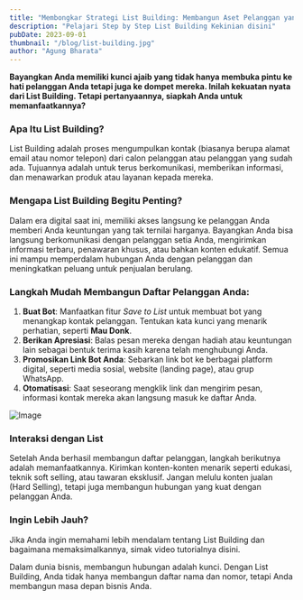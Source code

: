 ```yaml
---
title: "Membongkar Strategi List Building: Membangun Aset Pelanggan yang Loyal"
description: "Pelajari Step by Step List Building Kekinian disini"
pubDate: 2023-09-01
thumbnail: "/blog/list-building.jpg"
author: "Agung Bharata"
---
```





**Bayangkan Anda memiliki kunci ajaib yang tidak hanya membuka pintu ke hati pelanggan Anda tetapi juga ke dompet mereka. Inilah kekuatan nyata dari
List Building. Tetapi pertanyaannya, siapkah Anda untuk memanfaatkannya?**

### **Apa Itu List Building?**

List Building adalah proses mengumpulkan kontak (biasanya berupa alamat email atau nomor telepon) dari calon pelanggan atau pelanggan yang sudah ada. Tujuannya adalah untuk terus berkomunikasi, memberikan informasi, dan menawarkan produk atau layanan kepada mereka.

### **Mengapa List Building Begitu Penting?**

Dalam era digital saat ini, memiliki akses langsung ke pelanggan Anda memberi Anda keuntungan yang tak ternilai harganya. Bayangkan Anda bisa langsung berkomunikasi dengan pelanggan setia Anda, mengirimkan informasi terbaru, penawaran khusus, atau bahkan konten edukatif. Semua ini mampu memperdalam hubungan Anda dengan pelanggan dan meningkatkan peluang untuk penjualan berulang.

### **Langkah Mudah Membangun Daftar Pelanggan Anda:**

1. **Buat Bot**: Manfaatkan fitur _Save to List_ untuk membuat bot yang menangkap kontak pelanggan. Tentukan kata kunci yang menarik perhatian, seperti **Mau Donk**.
2. **Berikan Apresiasi**: Balas pesan mereka dengan hadiah atau keuntungan lain sebagai bentuk terima kasih karena telah menghubungi Anda.
3. **Promosikan Link Bot Anda**: Sebarkan link bot ke berbagai platform digital, seperti media sosial, website (landing page), atau grup WhatsApp.
4. **Otomatisasi**: Saat seseorang mengklik link dan mengirim pesan, informasi kontak mereka akan langsung masuk ke daftar Anda.

<Image src={RewardListBuilding} alt="Image" format="avif" />

### **Interaksi dengan List**

Setelah Anda berhasil membangun daftar pelanggan, langkah berikutnya adalah memanfaatkannya. Kirimkan konten-konten menarik seperti edukasi, teknik soft selling, atau tawaran eksklusif. Jangan melulu konten jualan (Hard Selling), tetapi juga membangun hubungan yang kuat dengan pelanggan Anda.

### **Ingin Lebih Jauh?**

Jika Anda ingin memahami lebih mendalam tentang List Building dan bagaimana memaksimalkannya, simak video tutorialnya disini.

<YouTube id="https://youtu.be/DQ7wApJ4dxk" />

Dalam dunia bisnis, membangun hubungan adalah kunci. Dengan List Building, Anda tidak hanya membangun daftar nama dan nomor, tetapi Anda membangun masa depan bisnis Anda.
